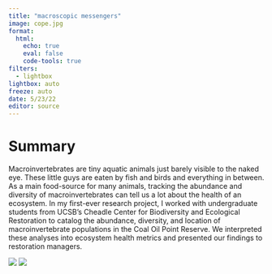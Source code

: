 ```yaml
---
title: "macroscopic messengers"
image: cope.jpg
format: 
  html:
    echo: true
    eval: false
    code-tools: true
filters: 
  - lightbox
lightbox: auto
freeze: auto
date: 5/23/22
editor: source
---
```


# Summary
Macroinvertebrates are tiny aquatic animals just barely visible to the naked eye. These little guys are eaten by fish and birds and everything in between. As a main food-source for many animals, tracking the abundance and diversity of macroinvertebrates can tell us a lot about the health of an ecosystem. In my first-ever research project, I worked with undergraduate students from UCSB's Cheadle Center for Biodiversity and Ecological Restoration to catalog the abundance, diversity, and location of macroinvertebrate populations in the Coal Oil Point Reserve. We interpreted these analyses into ecosystem health metrics and presented our findings to restoration managers. 


::: {layout="[[1], [1, 1]]"}

![](invertposter.png){group="photos"}
![](cope.jpg){group="photos"}

:::